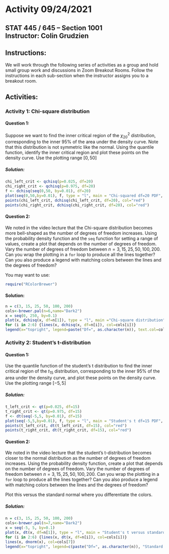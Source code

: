 # Activity 09/24/2021

## STAT 445 / 645 -- Section 1001 <br> Instructor: Colin Grudzien<br>

## Instructions:
We will work through the following series of activities as a group and hold small group work and discussions in Zoom Breakout Rooms.  Follow the instructions in each sub-section when the instructor assigns you to a breakout room.

## Activities:



### Activity 1: Chi-square distribution

#### Question 1:
Suppose we want to find the inner critical region of the $\chi^2_{20}$ distribution, corresponding to the inner $95\%$ of the area under the density curve.  Note that this distribution is not symmetric like the normal.  Using the quantile function, identify the inner critical region and plot these points on the density curve. Use the plotting range $[0,50]$

##### Solution:

```r
chi_left_crit <- qchisq(p=0.025, df=20)
chi_right_crit <- qchisq(p=0.975, df=20)
f <- dchisq(seq(0,50, by=0.01), df=20)
plot(seq(0,50,by=0.01), f, type = "l", main = "Chi-squared df=20 PDF", xlab = "x", ylab = "Density")
points(chi_left_crit, dchisq(chi_left_crit, df=20), col="red")
points(chi_right_crit, dchisq(chi_right_crit, df=20), col="red")
```

#### Question 2:

We noted in the video lecture that the Chi-square distribution becomes more bell-shaped as the number of degrees of freedom increases.  Using the probability density function and the `seq` function for setting a range of values, create a plot that depends on the number of degrees of freedom. Vary the number of degrees of freedom between $n=3, 15, 25, 50, 100, 200$.  Can you wrap the plotting in a `for` loop to produce all the lines together?  Can you also produce a legend with matching colors between the lines and the degrees of freedom?

You may want to use:

```r
require("RColorBrewer")
```


#### Solution:

```r
n = c(3, 15, 25, 50, 100, 200)
cols<-brewer.pal(n=6,name="Dark2")
x = seq(0, 250, by=0.1)
plot(x, dchisq(x, df=n[1]), type = "l", main ="Chi-square distribution", xlab = "x", ylab = "Density", col=cols[1])
for (i in 2:6) {lines(x, dchisq(x, df=n[i]), col=cols[i])}
legend(x="topright", legend=paste("Df=", as.character(n)), text.col=cols)
```


### Activity 2: Student's t-distribution

#### Question 1:
Use the quantile function of the student's t distribution to find the inner critical region of the $t_{15}$ distribution, corresponding to the inner $95\%$ of the area under the density curve, and plot these points on the density curve. Use the plotting range $[-5,5]$

##### Solution:

```r
t_left_crit <- qt(p=0.025, df=15)
t_right_crit <- qt(p=0.975, df=15)
f <- dt(seq(-5,5, by=0.01), df=15)
plot(seq(-5,5,by=0.01), f, type = "l", main = "Student's t df=15 PDF", xlab = "x", ylab = "Density")
points(t_left_crit, dt(t_left_crit, df=15), col="red")
points(t_right_crit, dt(t_right_crit, df=15), col="red")
```



#### Question 2:

We noted in the video lecture that the student's t-distribution becomes closer to the normal distribution as the number of degrees of freedom increases.  Using the probability density function, create a plot that depends on the number of degrees of freedom.  Vary the number of degrees of freedom between $n=3, 15, 25, 50, 100, 200$. Can you wrap the plotting in a `for` loop to produce all the lines together?  Can you also produce a legend with matching colors between the lines and the degrees of freedom?

Plot this versus the standard normal where you differentiate the colors.

##### Solution:

```r
n = c(3, 15, 25, 50, 100, 200)
cols<-brewer.pal(n=7,name="Dark2")
x = seq(-5, 5, by=0.1)
plot(x, dt(x, df=n[1]), type = "l", main = "Student's t versus standard normal", xlab = "x", ylab = "Density", col=cols[1])
for (i in 2:6) {lines(x, dt(x, df=n[i]), col=cols[i])}
lines(x, dnorm(x), col=cols[7])
legend(x="topright", legend=c(paste("Df=", as.character(n)), "Standard normal"), text.col=cols)
```